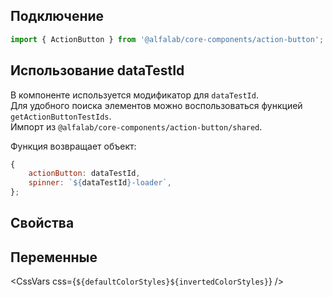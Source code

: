 
## Подключение

```jsx
import { ActionButton } from '@alfalab/core-components/action-button';
```

## Использование dataTestId

В компоненте используется модификатор для `dataTestId`.  
Для удобного поиска элементов можно воспользоваться функцией `getActionButtonTestIds`.  
Импорт из `@alfalab/core-components/action-button/shared`.

Функция возвращает объект:

```jsx
{
    actionButton: dataTestId, 
    spinner: `${dataTestId}-loader`,
};
```

## Свойства

<ArgsTable of={ActionButton} />

## Переменные

<CssVars
    css={`
        ${defaultColorStyles}${invertedColorStyles}
    `}
/>
